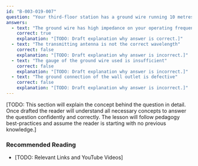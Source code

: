 ```yaml
---
id: "B-003-019-007"
question: "Your third-floor station has a ground wire running 10 metres down to a ground rod. You get an RF burn when you touch your HF transceiver while transmitting. What is the likely cause?"
answers:
  - text: "The ground wire has high impedance on your operating frequency"
    correct: true
    explanation: "[TODO: Draft explanation why answer is correct.]"
  - text: "The transmitting antenna is not the correct wavelength"
    correct: false
    explanation: "[TODO: Draft explanation why answer is incorrect.]"
  - text: "The gauge of the ground wire used is insufficient"
    correct: false
    explanation: "[TODO: Draft explanation why answer is incorrect.]"
  - text: "The ground connection of the wall outlet is defective"
    correct: false
    explanation: "[TODO: Draft explanation why answer is incorrect.]"
---
```


[TODO: This section will explain the concept behind the question in detail. Once drafted the reader will understand all necessary concepts to answer the question confidently and correctly. The lesson will follow pedagogy best-practices and assume the reader is starting with no previous knowledge.]

### Recommended Reading

- [TODO: Relevant Links and YouTube Videos]
